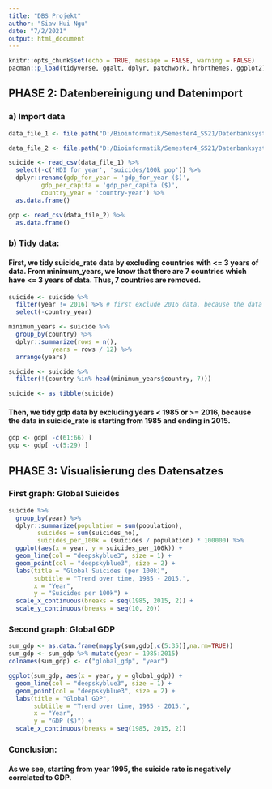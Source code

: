 ---
title: "DBS Projekt"
author: "Siaw Hui Ngu"
date: "7/2/2021"
output: html_document
---

```{r setup, include=FALSE}
knitr::opts_chunk$set(echo = TRUE, message = FALSE, warning = FALSE)
pacman::p_load(tidyverse, ggalt, dplyr, patchwork, hrbrthemes, ggplot2)
```

## PHASE 2: Datenbereinigung und Datenimport
### a) Import data
```{r, include=TRUE, results="hide"}
data_file_1 <- file.path("D:/Bioinformatik/Semester4_SS21/Datenbanksysteme/Project", "_suicide_rate.csv")

data_file_2 <- file.path("D:/Bioinformatik/Semester4_SS21/Datenbanksysteme/Project", "gdp.csv")

suicide <- read_csv(data_file_1) %>% 
  select(-c('HDI for year', 'suicides/100k pop')) %>%
  dplyr::rename(gdp_for_year = 'gdp_for_year ($)', 
         gdp_per_capita = 'gdp_per_capita ($)', 
         country_year = 'country-year') %>%
  as.data.frame()

gdp <- read_csv(data_file_2) %>%
  as.data.frame()
```

### b) Tidy data:
#### First, we tidy suicide_rate data by excluding countries with <= 3 years of data. From minimum_years, we know that there are 7 countries which have <= 3 years of data. Thus, 7 countries are removed.
```{r}
suicide <- suicide %>%
  filter(year != 2016) %>% # first exclude 2016 data, because the data from Mongolia is not complete
  select(-country_year)

minimum_years <- suicide %>%
  group_by(country) %>%
  dplyr::summarize(rows = n(), 
            years = rows / 12) %>%
  arrange(years)

suicide <- suicide %>%
  filter(!(country %in% head(minimum_years$country, 7))) 

suicide <- as_tibble(suicide)
```

#### Then, we tidy gdp data by excluding years < 1985 or >= 2016, because the data in suicide_rate is starting from 1985 and ending in 2015.
```{r}
gdp <- gdp[ -c(61:66) ]
gdp <- gdp[ -c(5:29) ]
```


## PHASE 3: Visualisierung des Datensatzes
### First graph: Global Suicides
```{r}
suicide %>%
  group_by(year) %>%
  dplyr::summarize(population = sum(population), 
        suicides = sum(suicides_no), 
        suicides_per_100k = (suicides / population) * 100000) %>%
  ggplot(aes(x = year, y = suicides_per_100k)) + 
  geom_line(col = "deepskyblue3", size = 1) + 
  geom_point(col = "deepskyblue3", size = 2) + 
  labs(title = "Global Suicides (per 100k)",
       subtitle = "Trend over time, 1985 - 2015.",
       x = "Year", 
       y = "Suicides per 100k") +
  scale_x_continuous(breaks = seq(1985, 2015, 2)) + 
  scale_y_continuous(breaks = seq(10, 20))
```


### Second graph: Global GDP
```{r}
sum_gdp <- as.data.frame(mapply(sum,gdp[,c(5:35)],na.rm=TRUE))
sum_gdp <- sum_gdp %>% mutate(year = 1985:2015)
colnames(sum_gdp) <- c("global_gdp", "year")

ggplot(sum_gdp, aes(x = year, y = global_gdp)) + 
  geom_line(col = "deepskyblue3", size = 1) + 
  geom_point(col = "deepskyblue3", size = 2) + 
  labs(title = "Global GDP",
       subtitle = "Trend over time, 1985 - 2015.",
       x = "Year", 
       y = "GDP ($)") +
  scale_x_continuous(breaks = seq(1985, 2015, 2))
```

### Conclusion:
#### As we see, starting from year 1995, the suicide rate is negatively correlated to GDP.